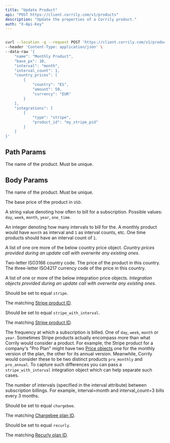 ```yaml
---
title: "Update Product"
api: "POST https://client.corrily.com/v1/products"
description: "Update the properties of a Corrily product."
auth: "X-Api-Key"
---
```


<RequestExample>

```bash Response

curl --location -g --request POST 'https://client.corrily.com/v1/products/monthly' \
--header 'Content-Type: application/json' \
--data-raw '{
    "name": "Monthly Product",
    "base_px": 10,
    "interval": "month",
    "interval_count": 1,
    "country_prices": [
        {
            "country": "ES",
            "amount": 50,
            "currency": "EUR"
        }
    ],
    "integrations": [
        {
            "type": "stripe",
            "product_id": "my_stripe_pid"
        }
    ]
}'
```

</RequestExample>

## Path Params

<ParamField body="{product_api_id}" type="string" required>

The name of the product. Must be unique.

</ParamField>

## Body Params

<ParamField body="name" type="string">

The name of the product. Must be unique.

</ParamField>

<ParamField body="base_px" type="float">

The base price of the product in `USD`.

</ParamField>

<ParamField body="interval" type="string">

A string value denoting how often to bill for a subscription. Possible values: `day`, `week`, `month`, `year`, `one_time`.

</ParamField>

<ParamField body="interval_count" type="integer">

An integer denoting how many intervals to bill for the. A monthly product would have `month` as interval and `1` as interval counts, etc.
One time products should have an interval count of `1`.

</ParamField>

<ParamField body="country_prices" type="[object]">

A list of one ore more of the below country price object. _Country prices provided during an update call with overwrite any existing ones_.

<Expandable title="<country_price>">
    <ResponseField name="country" type="string" required>
        Two-letter ISO3166 country code.
    </ResponseField>
    <ResponseField name="amount" type="float" required>
        The price of the product in this country.
    </ResponseField>
    <ResponseField name="currency" type="string" required>
        The three-letter ISO4217 currency code of the price in this country.
    </ResponseField>

</Expandable>

</ParamField>

<ParamField body="integrations" type="[object]">

A list of one or more of the below integration price objects. _Integration objects provided during an update call with overwrite any existing ones_.

<Expandable title="<stripe>">

<ResponseField name="type" type="string" required>

Should be set to equal `stripe`.

</ResponseField>
<ResponseField name="stripe_product_id" type="stripe" required>

The matching [Stripe product ID](https://stripe.com/docs/api/products/object#product_object-id).

</ResponseField>

</Expandable>

<Expandable title="<stripe_with_interval>">
<ResponseField name="type" type="string" required>

Should be set to equal `stripe_with_interval`.

</ResponseField>
<ResponseField name="stripe_product_id" type="string" required>

The matching [Stripe product ID](https://stripe.com/docs/api/products/object#product_object-id).

</ResponseField>
<ResponseField name="interval" type="enum" required>

The frequency at which a subscription is billed. One of `day`, `week`, `month` or `year`.
Sometimes Stripe products actually encompass more than what Corrily would consider a product. For example,
the Stripe product for a company's "Pro Plan" might have two
[Price objects](https://stripe.com/docs/api/prices/object)
one for the monthly version of the plan, the other for its annual version. Meanwhile, Corrily would consider
these to be two distinct products `pro_monthly` and `pro_annual`. To capture such differences you can pass
a `stripe_with_interval` integration object which can help separate such cases.

</ResponseField>
<ResponseField name="interval_count" type="integer" required>

The number of intervals (specified in the interval attribute) between subscription billings.
For example, interval=month and interval_count=3 bills every 3 months.

</ResponseField>

</Expandable>

<Expandable title="<chargebee>">
<ResponseField name="type" type="string" required>

Should be set to equal `chargebee`.

</ResponseField>
<ResponseField name="chargebee_plan_id" type="string" required>

The matching [Chargebee plan ID](https://apidocs.chargebee.com/docs/api/plans?prod_cat_ver=1#plan_id).

</ResponseField>
</Expandable>

<Expandable title="<recurly>">
<ResponseField name="type" type="string" required>

Should be set to equal `recurly`.

</ResponseField>
<ResponseField name="chargebee_plan_id" type="string" required>

The matching [Recurly plan ID](https://developers.recurly.com/api/v2021-02-25/index.html#operation/create_plan).

</ResponseField>
</Expandable>

</ParamField>
